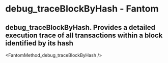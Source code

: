 # debug_traceBlockByHash - Fantom

## debug_traceBlockByHash. Provides a detailed execution trace of all transactions within a block identified by its hash


<FantomMethod_debug_traceBlockByHash />
